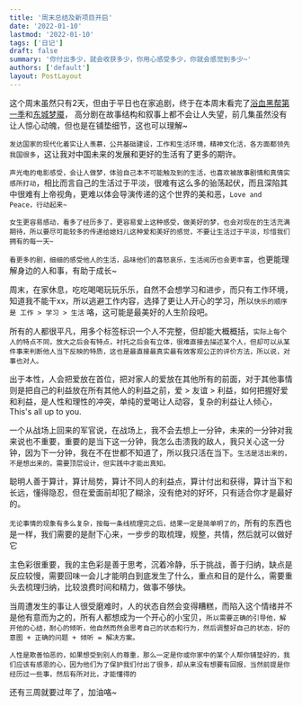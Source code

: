 ```yaml
---
title: '周末总结及新项目开启'
date: '2022-01-10'
lastmod: '2022-01-10'
tags: ['日记']
draft: false
summary: '你付出多少，就会收获多少，你用心感受多少，你就会感觉到多少~'
authors: ['default']
layout: PostLayout
---
```


这个周末虽然只有2天，但由于平日也在家追剧，终于在本周末看完了[浴血黑帮第一季](https://movie.douban.com/subject/11577091/)和[东城梦魇](https://movie.douban.com/subject/30441731/)，
高分剧在故事结构和叙事上都不会让人失望，前几集虽然没有让人惊心动魄，但也是在铺垫细节，这也可以理解~

`发达国家的现代化着实让人羡慕，公共基础建设，工作和生活环境，精神文化活，各方面都领先我国很多`，这让我对中国未来的发展和更好的生活有了更多的期许。

`声光电的电影感受，会让人做梦，体验自己本不可能触及到的生活，也喜欢被故事剧情和真情实感所打动`，相比而言自己的生活过于平淡，很难有这么多的骀荡起伏，而且深陷其中很难有上帝视角，更难以体会导演传递的这个世界的美和恶，`Love and Peace，行动起来~`

`女生更容易感动，看多了经历多了，更容易爱上这种感受，做美好的梦，也会对现在的生活充满期待，所以要尽可能较多的传递给媳妇儿这种爱和美好的感觉，不要让生活过于平淡，珍惜我们拥有的每一天~`

`看更多的剧，细细的感受他人的生活，品味他们的喜怒哀乐，生活阅历也会更丰富`，也更能理解身边的人和事，有助于成长~

周末，在家休息，吃吃喝喝玩玩乐乐，自然不会想学习和进步，而只有工作环境，知道我不能干xx，所以逃避工作内容，选择了更让人开心的学习，所以`快乐的顺序是 工作 > 学习 > 生活` 咯，这可能是最美好的人生阶段吧。

所有的人都很平凡，用多个标签标识一个人不完整，但却能大概概括，`实际上每个人的特点不同，放大之后会有特点，衬托之后会有立体，很难直接去描述某个人，但却可以从某件事来判断他人当下反映的特质，这也是最直接最真实最有效客观公正的评价方法，所以说，对事也对人。`

出于本性，人会把爱放在首位，把对家人的爱放在其他所有的前面，对于其他事情则是把自己的利益放在所有其他人的利益之前，爱 > 友谊 > 利益，如何把握好爱和利益，是人性和理性的冲突，单纯的爱喝让人动容，复杂的利益让人倾心，This's all up to you.

一个从战场上回来的军官说，在战场上，我不会去想上一分钟，未来的一分钟对我来说也不重要，重要的是当下这一分钟，我怎么击溃我的敌人，我只关心这一分钟，因为下一分钟，我在不在世都不知道了，所以我只活在当下。`生活是活出来的，不是想出来的，需要顶层设计，但实践中才能出真知。`

聪明人善于算计，算计局势，算计不同人的利益点，算计付出和获得，算计当下和长远，懂得隐忍，但在爱面前却犯了糊涂，没有绝对的好坏，只有适合你才是最好的。

`无论事情的现象有多么复杂，按每一条线梳理完之后，结果一定是简单明了的`，所有的东西也是一样，我们需要的是耐下心来，一步步的取梳理，规整，共情，然后就可以做好它

主色彩很重要，我的主色彩是善于思考，沉着冷静，乐于挑战，善于归纳，缺点是反应较慢，需要回味一会儿才能明白到底发生了什么，重点和目的是什么，需要重头去梳理归纳，比较浪费时间和精力，做事不够快。

当周遭发生的事让人很受磨难时，人的状态自然会变得糟糕，而陷入这个情绪并不是他有意而为之的，所有人都想成为一个开心的小宝贝，`所以需要正确的引导他，解开他的心结，耐心的倾听，他自然而然会思考自己的状态和行为，然后调整好自己的状态，好的意图 + 正确的问题 + 倾听 = 解决方案。`

`人性是欺善怕恶的，如果想受到别人的尊重，那么一定是你或你家中的某个人帮你铺垫好的，我们应该有感恩的心，因为他们为了保护我们付出了很多，却从来没有想要有回报，当然前提是你经历过一些事，然后有所对比，才能懂得的`

还有三周就要过年了，加油咯~
